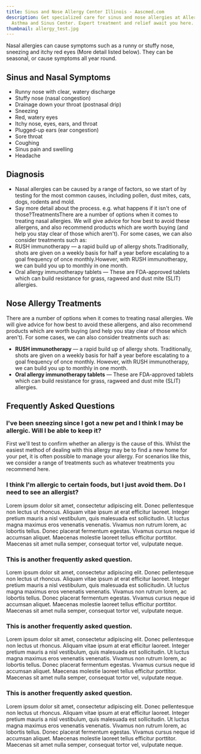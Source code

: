 ```yaml
---
title: Sinus and Nose Allergy Center Illinois - Aascmed.com
description: Get specialized care for sinus and nose allergies at Allergy,
  Asthma and Sinus Center. Expert treatment and relief await you here.
thumbnail: allergy_test.jpg
---
```

Nasal allergies can cause symptoms such as a runny or stuffy nose, sneezing and itchy red eyes (More detail listed below). They can be seasonal, or cause symptoms all year round.

<ButtonList />

## Sinus and Nasal Symptoms

- Runny nose with clear, watery discharge
- Stuffy nose (nasal congestion)
- Drainage down your throat (postnasal drip)
- Sneezing
- Red, watery eyes
- Itchy nose, eyes, ears, and throat
- Plugged-up ears (ear congestion)
- Sore throat
- Coughing
- Sinus pain and swelling
- Headache

## Diagnosis

- Nasal allergies can be caused by a range of factors, so we start of by testing for the most common causes, including pollen, dust mites, cats, dogs, rodents and mold.
- Say more detail about the process. e.g. what happens if it isn't one of those?TreatmentsThere are a number of options when it comes to treating nasal allergies. We will give advice for how best to avoid these allergens, and also recommend products which are worth buying (and help you stay clear of those which aren't). For some cases, we can also consider treatments such as:
- RUSH immunotherapy — a rapid build up of allergy shots.Traditionally, shots are given on a weekly basis for half a year before escalating to a goal frequency of once monthly.However, with RUSH immunotherapy, we can build you up to monthly in one month.
- Oral allergy immunotherapy tablets — These are FDA-approved tablets which can build resistance for grass, ragweed and dust mite (SLIT) allergies.

## Nose Allergy Treatments

There are a number of options when it comes to treating nasal allergies. We will give advice for how best to avoid these allergens, and also recommend products which are worth buying (and help you stay clear of those which aren't). For some cases, we can also consider treatments such as:

- **RUSH immunotherapy** — a rapid build up of allergy shots. Traditionally, shots are given on a weekly basis for half a year before escalating to a goal frequency of once monthly. However, with RUSH immunotherapy, we can build you up to monthly in one month.
- **Oral allergy immunotherapy tablets** — These are FDA-approved tablets which can build resistance for grass, ragweed and dust mite (SLIT) allergies.

<ContactBanner />

## Frequently Asked Questions

### I've been sneezing since I got a new pet and I think I may be allergic. Will I be able to keep it?

First we'll test to confirm whether an allergy is the cause of this. Whilst the easiest method of
dealing with this allergy may be to find a new home for your pet, it is often possible to manage
your allergy. For scenarios like this, we consider a range of treatments such as whatever
treatments you recommend here.

### I think I'm allergic to certain foods, but I just avoid them. Do I need to see an allergist?

Lorem ipsum dolor sit amet, consectetur adipiscing elit. Donec pellentesque non lectus ut rhoncus. Aliquam vitae ipsum at erat efficitur laoreet. Integer pretium mauris a nisl vestibulum, quis malesuada est sollicitudin. Ut luctus magna maximus eros venenatis venenatis. Vivamus non rutrum lorem, ac lobortis tellus. Donec placerat fermentum egestas. Vivamus cursus neque id accumsan aliquet. Maecenas molestie laoreet tellus efficitur porttitor. Maecenas sit amet nulla semper, consequat tortor vel, vulputate neque.

### This is another frequently asked question.

Lorem ipsum dolor sit amet, consectetur adipiscing elit. Donec pellentesque non lectus ut rhoncus. Aliquam vitae ipsum at erat efficitur laoreet. Integer pretium mauris a nisl vestibulum, quis malesuada est sollicitudin. Ut luctus magna maximus eros venenatis venenatis. Vivamus non rutrum lorem, ac lobortis tellus. Donec placerat fermentum egestas. Vivamus cursus neque id accumsan aliquet. Maecenas molestie laoreet tellus efficitur porttitor. Maecenas sit amet nulla semper, consequat tortor vel, vulputate neque.

### This is another frequently asked question.

Lorem ipsum dolor sit amet, consectetur adipiscing elit. Donec pellentesque non lectus ut rhoncus. Aliquam vitae ipsum at erat efficitur laoreet. Integer pretium mauris a nisl vestibulum, quis malesuada est sollicitudin. Ut luctus magna maximus eros venenatis venenatis. Vivamus non rutrum lorem, ac lobortis tellus. Donec placerat fermentum egestas. Vivamus cursus neque id accumsan aliquet. Maecenas molestie laoreet tellus efficitur porttitor. Maecenas sit amet nulla semper, consequat tortor vel, vulputate neque.

### This is another frequently asked question.

Lorem ipsum dolor sit amet, consectetur adipiscing elit. Donec pellentesque non lectus ut rhoncus. Aliquam vitae ipsum at erat efficitur laoreet. Integer pretium mauris a nisl vestibulum, quis malesuada est sollicitudin. Ut luctus magna maximus eros venenatis venenatis. Vivamus non rutrum lorem, ac lobortis tellus. Donec placerat fermentum egestas. Vivamus cursus neque id accumsan aliquet. Maecenas molestie laoreet tellus efficitur porttitor. Maecenas sit amet nulla semper, consequat tortor vel, vulputate neque.
